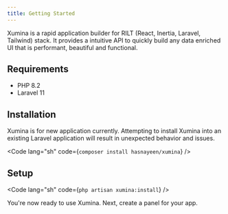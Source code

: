 ```yaml
---
title: Getting Started
---
```



Xumina is a rapid application builder for RILT (React, Inertia, Laravel, Tailwind) stack. It provides a intuitive API to quickly build any data enriched UI that is performant, beautiful and functional.

## Requirements

- PHP 8.2
- Laravel 11

## Installation

<Aside type="danger" title="New application only">Xumina is for new application currently. Attempting to install Xumina into an existing Laravel application will result in unexpected behavior and issues.</Aside>

<Code lang="sh" code={`composer install hasnayeen/xumina`} />

## Setup

<Code lang="sh" code={`php artisan xumina:install`} />

You're now ready to use Xumina. Next, create a panel for your app.
